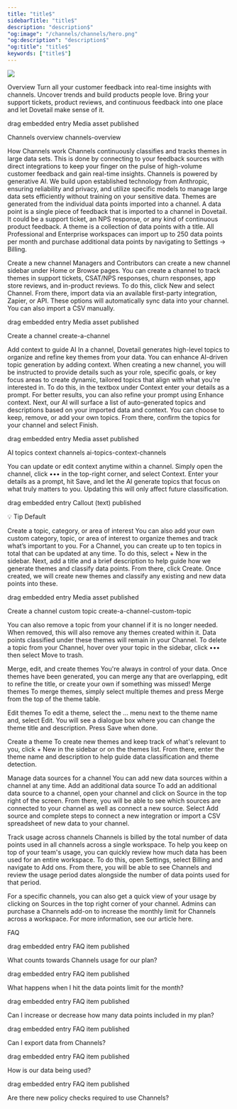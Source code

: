 ```yaml
---
title: "title$"
sidebarTitle: "title$"
description: "description$"
"og:image": "/channels/channels/hero.png"
"og:description": "description$"
"og:title": "title$"
keywords: ["title$"]
---
```


![](/channels/channels/hero.png)

Overview
Turn all your customer feedback into real-time insights with channels. Uncover trends and build products people love. Bring your support tickets, product reviews, and continuous feedback into one place and let Dovetail make sense of it.

drag embedded entry
Media asset
published

Channels overview
channels-overview







How Channels work
Channels continuously classifies and tracks themes in large data sets. This is done by connecting to your feedback sources with direct integrations to keep your finger on the pulse of high-volume customer feedback and gain real-time insights.
Channels is powered by generative AI. We build upon established technology from Anthropic, ensuring reliability and privacy, and utilize specific models to manage large data sets efficiently without training on your sensitive data.
Themes are generated from the individual data points imported into a channel. A data point is a single piece of feedback that is imported to a channel in Dovetail. It could be a support ticket, an NPS response, or any kind of continuous product feedback. A theme is a collection of data points with a title.
All Professional and Enterprise workspaces can import up to 250 data points per month and purchase additional data points by navigating to Settings → Billing.




Create a new channel
Managers and Contributors can create a new channel sidebar under Home or Browse pages. You can create a channel to track themes in support tickets, CSAT/NPS responses, churn responses, app store reviews, and in-product reviews. 
To do this, click New and select Channel.
From there, import data via an available first-party integration, Zapier, or API. These options will automatically sync data into your channel. You can also import a CSV manually.


drag embedded entry
Media asset
published

Create a channel
create-a-channel







Add context to guide AI
In a channel, Dovetail generates high-level topics to organize and refine key themes from your data. You can enhance AI-driven topic generation by adding context. 
When creating a new channel, you will be instructed to provide details such as your role, specific goals, or key focus areas to create dynamic, tailored topics that align with what you're interested in. 
To do this, in the textbox under Context enter your details as a prompt. For better results, you can also refine your prompt using Enhance context.
Next, our AI will surface a list of auto-generated topics and descriptions based on your imported data and context. You can choose to keep, remove, or add your own topics. 
From there, confirm the topics for your channel and select Finish. 


drag embedded entry
Media asset
published

AI topics context channels
ai-topics-context-channels



You can update or edit context anytime within a channel. Simply open the channel, click ••• in the top-right corner, and select Context. Enter your details as a prompt, hit Save, and let the AI generate topics that focus on what truly matters to you. Updating this will only affect future classification. 

drag embedded entry
Callout (text)
published

💡 Tip
Default







Create a topic, category, or area of interest
You can also add your own custom category, topic, or area of interest to organize themes and track what’s important to you. For a Channel, you can create up to ten topics in total that can be updated at any time.
To do this, select + New in the sidebar.
Next, add a title and a brief description to help guide how we generate themes and classify data points.
From there, click Create. Once created, we will create new themes and classify any existing and new data points into these. 


drag embedded entry
Media asset
published

Create a channel custom topic
create-a-channel-custom-topic



You can also remove a topic from your channel if it is no longer needed. When removed, this will also remove any themes created within it. Data points classified under these themes will remain in your Channel.
To delete a topic from your Channel, hover over your topic in the sidebar, click ••• then select Move to trash.





Merge, edit, and create themes
You're always in control of your data. Once themes have been generated, you can merge any that are overlapping, edit to refine the title, or create your own if something was missed!
Merge themes
To merge themes, simply select multiple themes and press Merge from the top of the theme table.

Edit themes
To edit a theme, select the ... menu next to the theme name and, select Edit. You will see a dialogue box where you can change the theme title and description. Press Save when done.

Create a theme
To create new themes and keep track of what's relevant to you, click + New in the sidebar or on the themes list. 
From there, enter the theme name and description to help guide data classification and theme detection.





Manage data sources for a channel
You can add new data sources within a channel at any time. 
Add an additional data source
To add an additional data source to a channel, open your channel and click on Source in the top right of the screen. 
From there, you will be able to see which sources are connected to your channel as well as connect a new source. Select Add source and complete steps to connect a new integration or import a CSV spreadsheet of new data to your channel. 





Track usage across channels
Channels is billed by the total number of data points used in all channels across a single workspace. To help you keep on top of your team's usage, you can quickly review how much data has been used for an entire workspace.
To do this, open Settings, select Billing and navigate to Add ons. 
From there, you will be able to see Channels and review the usage period dates alongside the number of data points used for that period. 

For a specific channels, you can also get a quick view of your usage by clicking on Sources in the top right corner of your channel.
Admins can purchase a Channels add-on to increase the monthly limit for Channels across a workspace. For more information, see our article here. 




FAQ

drag embedded entry
FAQ item
published

What counts towards Channels usage for our plan?




drag embedded entry
FAQ item
published

What happens when I hit the data points limit for the month?




drag embedded entry
FAQ item
published

Can I increase or decrease how many data points included in my plan?




drag embedded entry
FAQ item
published

Can I export data from Channels?




drag embedded entry
FAQ item
published

How is our data being used?




drag embedded entry
FAQ item
published

Are there new policy checks required to use Channels?





